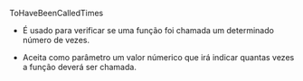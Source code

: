 ToHaveBeenCalledTimes

- É usado para verificar se uma função foi chamada um determinado número de vezes.

- Aceita como parâmetro um valor númerico que irá indicar quantas vezes a função deverá ser chamada.
